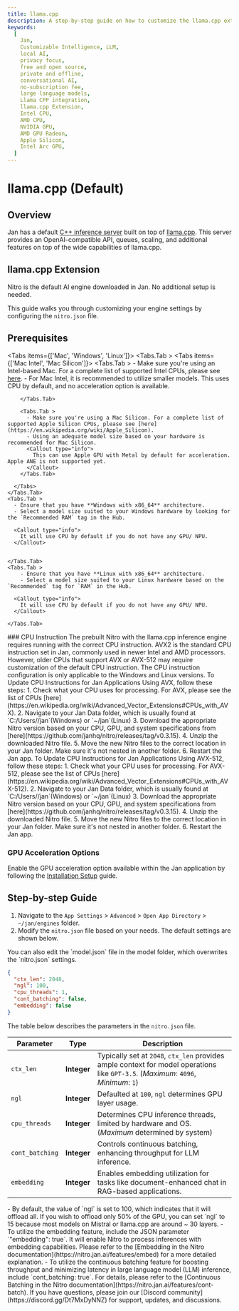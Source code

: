 ```yaml
---
title: llama.cpp
description: A step-by-step guide on how to customize the llama.cpp extension.
keywords:
  [
    Jan,
    Customizable Intelligence, LLM,
    local AI,
    privacy focus,
    free and open source,
    private and offline,
    conversational AI,
    no-subscription fee,
    large language models,
    Llama CPP integration,
    llama.cpp Extension,
    Intel CPU,
    AMD CPU,
    NVIDIA GPU,
    AMD GPU Radeon,
    Apple Silicon,
    Intel Arc GPU,
  ]
---
```



# llama.cpp (Default)

## Overview

Jan has a default [C++ inference server](https://github.com/janhq/nitro) built on top of [llama.cpp](https://github.com/ggerganov/llama.cpp). This server provides an OpenAI-compatible API, queues, scaling, and additional features on top of the wide capabilities of llama.cpp.

## llama.cpp Extension

<Callout type='info'>
  Nitro is the default AI engine downloaded in Jan. No additional setup is needed.
</Callout>

This guide walks you through customizing your engine settings by configuring the `nitro.json` file.

## Prerequisites
<Tabs items={['Mac', 'Windows', 'Linux']}>
    <Tabs.Tab >
      <Tabs items={['Mac Intel', 'Mac Silicon']}>
        <Tabs.Tab >
          - Make sure you're using an Intel-based Mac. For a complete list of supported Intel CPUs, please see [here](https://en.wikipedia.org/wiki/MacBook_Pro_(Intel-based)).
          - For Mac Intel, it is recommended to utilize smaller models.
          <Callout type="info">
            This uses CPU by default, and no acceleration option is available. 
          </Callout>

        </Tabs.Tab>

        <Tabs.Tab >
          - Make sure you're using a Mac Silicon. For a complete list of supported Apple Silicon CPUs, please see [here](https://en.wikipedia.org/wiki/Apple_Silicon).
          - Using an adequate model size based on your hardware is recommended for Mac Silicon.
          <Callout type="info">
            This can use Apple GPU with Metal by default for acceleration. Apple ANE is not supported yet.
          </Callout>
        </Tabs.Tab>
        
      </Tabs>
    </Tabs.Tab>
    <Tabs.Tab >
      - Ensure that you have **Windows with x86_64** architecture.
      - Select a model size suited to your Windows hardware by looking for the `Recommended RAM` tag in the Hub.
      
      <Callout type="info">
        It will use CPU by default if you do not have any GPU/ NPU.
      </Callout>
      
      
    </Tabs.Tab>
    <Tabs.Tab >
        - Ensure that you have **Linux with x86_64** architecture.
        - Select a model size suited to your Linux hardware based on the `Recommended` tag for `RAM` in the Hub.

      <Callout type="info">
        It will use CPU by default if you do not have any GPU/ NPU.
      </Callout>

    </Tabs.Tab>
</Tabs>
### CPU Instruction
The prebuilt Nitro with the llama.cpp inference engine requires running with the correct CPU instruction. AVX2 is the standard CPU instruction set in Jan, commonly used in newer Intel and AMD processors. However, older CPUs that support AVX or AVX-512 may require customization of the default CPU instruction.
<Callout type="info">
    The CPU instruction configuration is only applicable to the Windows and Linux versions.
</Callout>
<Tabs items={['AVX', 'AVX-512']}>
  <Tabs.Tab >
    To Update CPU Instructions for Jan Applications Using AVX, follow these steps:
    1. Check what your CPU uses for processing. For AVX, please see the list of CPUs [here](https://en.wikipedia.org/wiki/Advanced_Vector_Extensions#CPUs_with_AVX).
    2. Navigate to your Jan Data folder, which is usually found at `C:/Users/<name>/jan`(Windows) or `~/jan`(Linux)
    3. Download the appropriate Nitro version based on your CPU, GPU, and system specifications from [here](https://github.com/janhq/nitro/releases/tag/v0.3.15).
    4. Unzip the downloaded Nitro file.
    5. Move the new Nitro files to the correct location in your Jan folder. Make sure it's not nested in another folder.
    6. Restart the Jan app.
  </Tabs.Tab>
  <Tabs.Tab >
    To Update CPU Instructions for Jan Applications Using AVX-512, follow these steps:
    1. Check what your CPU uses for processing. For AVX-512, please see the list of CPUs [here](https://en.wikipedia.org/wiki/Advanced_Vector_Extensions#CPUs_with_AVX-512).
    2. Navigate to your Jan Data folder, which is usually found at `C:/Users/<name>/jan`(Windows) or `~/jan`(Linux)
    3. Download the appropriate Nitro version based on your CPU, GPU, and system specifications from [here](https://github.com/janhq/nitro/releases/tag/v0.3.15).
    4. Unzip the downloaded Nitro file.
    5. Move the new Nitro files to the correct location in your Jan folder. Make sure it's not nested in another folder.
    6. Restart the Jan app.
  </Tabs.Tab>
</Tabs>

### GPU Acceleration Options
Enable the GPU acceleration option available within the Jan application by following the [Installation Setup](/docs/desktop-installation) guide.
## Step-by-step Guide
1. Navigate to the `App Settings` > `Advanced` > `Open App Directory` > `~/jan/engines` folder.
2. Modify the `nitro.json` file based on your needs. The default settings are shown below.
<Callout type='info'>
  You can also edit the `model.json` file in the model folder, which overwrites the `nitro.json` settings.
</Callout>

```json title="~/jan/engines/nitro.json"
{
  "ctx_len": 2048,
  "ngl": 100,
  "cpu_threads": 1,
  "cont_batching": false,
  "embedding": false
}
```

The table below describes the parameters in the `nitro.json` file.

| Parameter       | Type        | Description                                                                                                                        |
| --------------- | ----------- | ---------------------------------------------------------------------------------------------------------------------------------- |
| `ctx_len`       | **Integer** | Typically set at `2048`, `ctx_len` provides ample context for model operations like `GPT-3.5`. (_Maximum_: `4096`, _Minimum_: `1`) |
| `ngl`           | **Integer** | Defaulted at `100`, `ngl` determines GPU layer usage.                                                                              |
| `cpu_threads`   | **Integer** | Determines CPU inference threads, limited by hardware and OS. (_Maximum_ determined by system)                                     |
| `cont_batching` | **Integer** | Controls continuous batching, enhancing throughput for LLM inference.                                                              |
| `embedding`     | **Integer** | Enables embedding utilization for tasks like document-enhanced chat in RAG-based applications.                                     |

<Callout emoji="">
  - By default, the value of `ngl` is set to 100, which indicates that it will offload all. If you wish to offload only 50% of the GPU, you can set `ngl` to 15 because most models on Mistral or llama.cpp are around ~ 30 layers.
  - To utilize the embedding feature, include the JSON parameter `"embedding": true`. It will enable Nitro to process inferences with embedding capabilities. Please refer to the [Embedding in the Nitro documentation](https://nitro.jan.ai/features/embed) for a more detailed explanation.
  - To utilize the continuous batching feature for boosting throughput and minimizing latency in large language model (LLM) inference, include `cont_batching: true`. For details, please refer to the [Continuous Batching in the Nitro documentation](https://nitro.jan.ai/features/cont-batch).
</Callout>


<Callout type='info'>
  If you have questions, please join our [Discord community](https://discord.gg/Dt7MxDyNNZ) for support, updates, and discussions.
</Callout>
